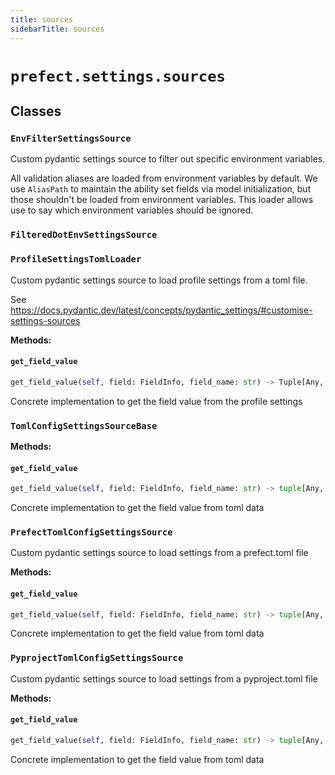 ```yaml
---
title: sources
sidebarTitle: sources
---
```


# `prefect.settings.sources`

## Classes

### `EnvFilterSettingsSource` <sup><a href="https://github.com/PrefectHQ/prefect/blob/main/src/prefect/settings/sources.py#L41" target="_blank"><Icon icon="github" style="width: 14px; height: 14px;" /></a></sup>


Custom pydantic settings source to filter out specific environment variables.

All validation aliases are loaded from environment variables by default. We use
`AliasPath` to maintain the ability set fields via model initialization, but those
shouldn't be loaded from environment variables. This loader allows use to say which
environment variables should be ignored.


### `FilteredDotEnvSettingsSource` <sup><a href="https://github.com/PrefectHQ/prefect/blob/main/src/prefect/settings/sources.py#L84" target="_blank"><Icon icon="github" style="width: 14px; height: 14px;" /></a></sup>

### `ProfileSettingsTomlLoader` <sup><a href="https://github.com/PrefectHQ/prefect/blob/main/src/prefect/settings/sources.py#L122" target="_blank"><Icon icon="github" style="width: 14px; height: 14px;" /></a></sup>


Custom pydantic settings source to load profile settings from a toml file.

See https://docs.pydantic.dev/latest/concepts/pydantic_settings/#customise-settings-sources


**Methods:**

#### `get_field_value` <sup><a href="https://github.com/PrefectHQ/prefect/blob/main/src/prefect/settings/sources.py#L173" target="_blank"><Icon icon="github" style="width: 14px; height: 14px;" /></a></sup>

```python
get_field_value(self, field: FieldInfo, field_name: str) -> Tuple[Any, str, bool]
```

Concrete implementation to get the field value from the profile settings


### `TomlConfigSettingsSourceBase` <sup><a href="https://github.com/PrefectHQ/prefect/blob/main/src/prefect/settings/sources.py#L226" target="_blank"><Icon icon="github" style="width: 14px; height: 14px;" /></a></sup>

**Methods:**

#### `get_field_value` <sup><a href="https://github.com/PrefectHQ/prefect/blob/main/src/prefect/settings/sources.py#L235" target="_blank"><Icon icon="github" style="width: 14px; height: 14px;" /></a></sup>

```python
get_field_value(self, field: FieldInfo, field_name: str) -> tuple[Any, str, bool]
```

Concrete implementation to get the field value from toml data


### `PrefectTomlConfigSettingsSource` <sup><a href="https://github.com/PrefectHQ/prefect/blob/main/src/prefect/settings/sources.py#L274" target="_blank"><Icon icon="github" style="width: 14px; height: 14px;" /></a></sup>


Custom pydantic settings source to load settings from a prefect.toml file


**Methods:**

#### `get_field_value` <sup><a href="https://github.com/PrefectHQ/prefect/blob/main/src/prefect/settings/sources.py#L235" target="_blank"><Icon icon="github" style="width: 14px; height: 14px;" /></a></sup>

```python
get_field_value(self, field: FieldInfo, field_name: str) -> tuple[Any, str, bool]
```

Concrete implementation to get the field value from toml data


### `PyprojectTomlConfigSettingsSource` <sup><a href="https://github.com/PrefectHQ/prefect/blob/main/src/prefect/settings/sources.py#L293" target="_blank"><Icon icon="github" style="width: 14px; height: 14px;" /></a></sup>


Custom pydantic settings source to load settings from a pyproject.toml file


**Methods:**

#### `get_field_value` <sup><a href="https://github.com/PrefectHQ/prefect/blob/main/src/prefect/settings/sources.py#L235" target="_blank"><Icon icon="github" style="width: 14px; height: 14px;" /></a></sup>

```python
get_field_value(self, field: FieldInfo, field_name: str) -> tuple[Any, str, bool]
```

Concrete implementation to get the field value from toml data


